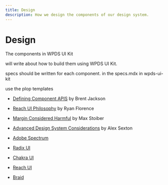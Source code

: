 ```yaml
---
title: Design
description: How we design the components of our design system.
---
```


# Design

The components in WPDS UI Kit

will write about how to build them using WPDS UI Kit.

specs should be written for each component. in the specs.mdx in wpds-ui-kit

use the plop templates



-   [Defining Component APIS](https://jxnblk.com/blog/defining-component-apis-in-react/) by Brent Jackson
-   [Reach UI Philosophy](https://gist.github.com/ryanflorence/e5c794e6093d16a69fa88d2112a292f7) by Ryan Florence
-   [Margin Considered Harmful](https://mxstbr.com/thoughts/margin/) by Max Stoiber
-   [Advanced Design System Considerations](https://www.youtube.com/watch?v=EDyiaDJJu-4) by Alex Sexton



-   [Adobe Spectrum](https://react-spectrum.adobe.com/react-spectrum/index.html)
-   [Radix UI](https://www.radix-ui.com/)
-   [Chakra UI](https://chakra-ui.com/)
-   [Reach UI](https://reach.tech/)
-   [Braid](https://seek-oss.github.io/braid-design-system/)
